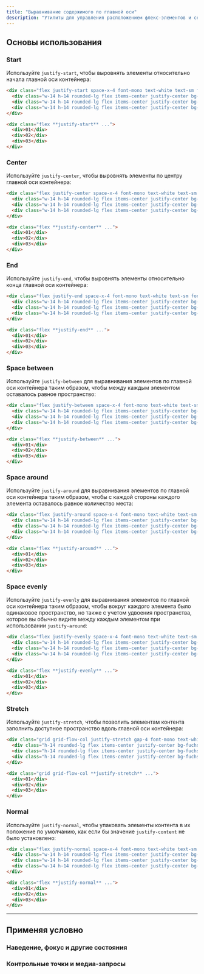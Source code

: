 ```yaml
---
title: "Выравнивание содержимого по главной оси"
description: "Утилиты для управления расположением флекс-элементов и сетки вдоль главной оси контейнера."
---
```




## Основы использования

### Start

Используйте `justify-start`, чтобы выровнять элементы относительно начала главной оси контейнера:

```html {{ example: true }}
<div class="flex justify-start space-x-4 font-mono text-white text-sm font-bold leading-6 bg-stripes-fuchsia rounded-lg">
  <div class="w-14 h-14 rounded-lg flex items-center justify-center bg-fuchsia-500 shadow-lg">01</div>
  <div class="w-14 h-14 rounded-lg flex items-center justify-center bg-fuchsia-500 shadow-lg">02</div>
  <div class="w-14 h-14 rounded-lg flex items-center justify-center bg-fuchsia-500 shadow-lg">03</div>
</div>
```

```html
<div class="flex **justify-start** ...">
  <div>01</div>
  <div>02</div>
  <div>03</div>
</div>
```

### Center

Используйте `justify-center`, чтобы выровнять элементы по центру главной оси контейнера:

```html {{ example: true }}
<div class="flex justify-center space-x-4 font-mono text-white text-sm font-bold leading-6 bg-stripes-blue rounded-lg">
  <div class="w-14 h-14 rounded-lg flex items-center justify-center bg-blue-500 shadow-lg">01</div>
  <div class="w-14 h-14 rounded-lg flex items-center justify-center bg-blue-500 shadow-lg">02</div>
  <div class="w-14 h-14 rounded-lg flex items-center justify-center bg-blue-500 shadow-lg">03</div>
</div>
```

```html
<div class="flex **justify-center** ...">
  <div>01</div>
  <div>02</div>
  <div>03</div>
</div>
```

### End

Используйте `justify-end`, чтобы выровнять элементы относительно конца главной оси контейнера:

```html {{ example: true }}
<div class="flex justify-end space-x-4 font-mono text-white text-sm font-bold leading-6 bg-stripes-cyan rounded-lg">
  <div class="w-14 h-14 rounded-lg flex items-center justify-center bg-cyan-500 shadow-lg">01</div>
  <div class="w-14 h-14 rounded-lg flex items-center justify-center bg-cyan-500 shadow-lg">02</div>
  <div class="w-14 h-14 rounded-lg flex items-center justify-center bg-cyan-500 shadow-lg">03</div>
</div>
```

```html
<div class="flex **justify-end** ...">
  <div>01</div>
  <div>02</div>
  <div>03</div>
</div>
```

### Space between

Используйте `justify-between` для выравнивания элементов по главной оси контейнера таким образом, чтобы между каждым элементом оставалось равное пространство:

```html {{ example: true }}
<div class="flex justify-between space-x-4 font-mono text-white text-sm font-bold leading-6 bg-stripes-pink rounded-lg">
  <div class="w-14 h-14 rounded-lg flex items-center justify-center bg-pink-500 shadow-lg">01</div>
  <div class="w-14 h-14 rounded-lg flex items-center justify-center bg-pink-500 shadow-lg">02</div>
  <div class="w-14 h-14 rounded-lg flex items-center justify-center bg-pink-500 shadow-lg">03</div>
</div>
```

```html
<div class="flex **justify-between** ...">
  <div>01</div>
  <div>02</div>
  <div>03</div>
</div>
```

### Space around

Используйте `justify-around` для выравнивания элементов по главной оси контейнера таким образом, чтобы с каждой стороны каждого элемента оставалось равное количество места:

```html {{ example: true }}
<div class="flex justify-around space-x-4 font-mono text-white text-sm font-bold leading-6 bg-stripes-purple rounded-lg">
  <div class="w-14 h-14 rounded-lg flex items-center justify-center bg-purple-500 shadow-lg">01</div>
  <div class="w-14 h-14 rounded-lg flex items-center justify-center bg-purple-500 shadow-lg">02</div>
  <div class="w-14 h-14 rounded-lg flex items-center justify-center bg-purple-500 shadow-lg">03</div>
</div>
```

```html
<div class="flex **justify-around** ...">
  <div>01</div>
  <div>02</div>
  <div>03</div>
</div>
```

### Space evenly

Используйте `justify-evenly` для выравнивания элементов по главной оси контейнера таким образом, чтобы вокруг каждого элемента было одинаковое пространство, но также с учетом удвоения пространства, которое вы обычно видите между каждым элементом при использовании `justify-around`:

```html {{ example: true }}
<div class="flex justify-evenly space-x-4 font-mono text-white text-sm font-bold leading-6 bg-stripes-indigo rounded-lg">
  <div class="w-14 h-14 rounded-lg flex items-center justify-center bg-indigo-500 shadow-lg">01</div>
  <div class="w-14 h-14 rounded-lg flex items-center justify-center bg-indigo-500 shadow-lg">02</div>
  <div class="w-14 h-14 rounded-lg flex items-center justify-center bg-indigo-500 shadow-lg">03</div>
</div>
```

```html
<div class="flex **justify-evenly** ...">
  <div>01</div>
  <div>02</div>
  <div>03</div>
</div>
```

### Stretch

Используйте `justify-stretch`, чтобы позволить элементам контента заполнить доступное пространство вдоль главной оси контейнера:

```html {{ example: true }}
<div class="grid grid-flow-col justify-stretch gap-4 font-mono text-white text-sm font-bold leading-6 bg-stripes-fuchsia rounded-lg">
  <div class="h-14 rounded-lg flex items-center justify-center bg-fuchsia-500 shadow-lg">01</div>
  <div class="h-14 rounded-lg flex items-center justify-center bg-fuchsia-500 shadow-lg">02</div>
  <div class="h-14 rounded-lg flex items-center justify-center bg-fuchsia-500 shadow-lg">03</div>
</div>
```

```html
<div class="grid grid-flow-col **justify-stretch** ...">
  <div>01</div>
  <div>02</div>
  <div>03</div>
</div>
```

### Normal

Используйте `justify-normal`, чтобы упаковать элементы контента в их положение по умолчанию, как если бы значение `justify-content` не было установлено:

```html {{ example: true }}
<div class="flex justify-normal space-x-4 font-mono text-white text-sm font-bold leading-6 bg-stripes-blue rounded-lg">
  <div class="w-14 h-14 rounded-lg flex items-center justify-center bg-blue-500 shadow-lg">01</div>
  <div class="w-14 h-14 rounded-lg flex items-center justify-center bg-blue-500 shadow-lg">02</div>
  <div class="w-14 h-14 rounded-lg flex items-center justify-center bg-blue-500 shadow-lg">03</div>
</div>
```

```html
<div class="flex **justify-normal** ...">
  <div>01</div>
  <div>02</div>
  <div>03</div>
</div>
```

---

## <Heading ignore>Применяя условно</Heading>

### <Heading ignore>Наведение, фокус и другие состояния</Heading>

<HoverFocusAndOtherStates defaultClass="flex justify-start" featuredClass="justify-between" />

### <Heading ignore>Контрольные точки и медиа-запросы</Heading>

<BreakpointsAndMediaQueries defaultClass="flex justify-start" featuredClass="justify-between" />
